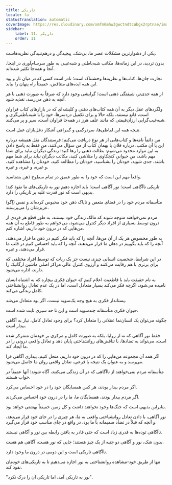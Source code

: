 ```yaml
---
title: تاریکی
locale: fa
statusTranslation: automatic
coverImage: https://res.cloudinary.com/xmfm6mhw3gwctndtcubgx2rptnae/image/upload/v1741354419/small_cover_la_gran_rebelion_28716e29d2.webp
sidebar:
    label: 11. تاریکی
    order: 11
---
```

یکی از دشوارترین مشکلات عصر ما، بی‌شک، پیچیدگی و درهم‌تنیدگی نظریه‌هاست.

بدون تردید، در این زمانه‌ها، مکاتب شبه‌باطنی و شبه‌غیبی به طور سرسام‌آوری در اینجا، آنجا و همه‌جا تکثیر شده‌اند.

تجارت جان‌ها، کتاب‌ها و نظریه‌ها وحشتناک است؛ نادر است کسی که در میان تار و پود این همه ایده‌های متناقض، حقیقتاً راه پنهان را بیابد.

از همه جدی‌تر، شیفتگی ذهنی است؛ گرایشی وجود دارد که صرفاً به صورت ذهنی با هر آنچه به ذهن می‌رسد، تغذیه شود.

ولگردهای عقل دیگر به آن همه کتاب‌های ذهنی و کلیشه‌ای که در بازارهای کتاب فراوان است، قانع نیستند، بلکه حالا و برای تکمیل دردسرها، خود را با شبه‌باطنی‌گری و شبه‌غیب‌گرایی ارزان‌قیمتی که مانند علف هرز در همه‌جا فراوان است، سیر و پر می‌کنند.

نتیجه همه این لفاظی‌ها، سردرگمی و گمراهی آشکار دغل‌بازان عقل است.

من دائماً نامه‌ها و کتاب‌هایی از هر نوع دریافت می‌کنم؛ فرستندگان مثل همیشه درباره این یا آن مکتب، درباره فلان یا بهمان کتاب از من سؤال می‌کنند، من فقط به پاسخ دادن به این موارد محدود می‌شوم: بطالت ذهنی را رها کنید؛ زندگی دیگران نباید برای شما مهم باشد، منِ حیوانیِ کنجکاوی را متلاشی کنید، مکاتب دیگران نباید برای شما مهم باشند، جدی شوید، خودتان را بشناسید، خودتان را مطالعه کنید، خودتان را مشاهده کنید، و غیره، و غیره، و غیره.

واقعاً مهم این است که خود را به طور عمیق در تمام سطوح ذهن بشناسید.

تاریکی ناآگاهی است؛ نور آگاهی است؛ باید اجازه دهیم نور به تاریکی‌های ما نفوذ کند؛ بدیهی است که نور قدرت غلبه بر تاریکی را دارد.

متأسفانه مردم خود را در فضای متعفن و ناپاک ذهن خود محبوس کرده‌اند و نفس (اِگو) عزیزشان را می‌پرستند.

مردم نمی‌خواهند متوجه شوند که مالک زندگی خود نیستند، به طور قطع هر فردی از درون توسط بسیاری از افراد دیگر کنترل می‌شود، می‌خواهم به طور قاطع به آن همه من‌هایی که در درون خود داریم، اشاره کنم.

به طور محسوس هر یک از آن من‌ها، آنچه را که باید فکر کنیم در ذهن ما قرار می‌دهند، آنچه را که باید بگوییم در دهان ما قرار می‌دهند، آنچه را که باید احساس کنیم در قلب ما قرار می‌دهند، و غیره.

در این شرایط، شخصیت انسانی چیزی نیست جز یک ربات که توسط افراد مختلفی که برای برتری با هم رقابت می‌کنند و آرزوی کنترل عالی مراکز اصلی ماشین ارگانیک را دارند، اداره می‌شود.

به نام حقیقت باید با قاطعیت اعلام کنیم که حیوان فکری بیچاره که به اشتباه انسان نامیده می‌شود، اگرچه فکر می‌کند بسیار متعادل است، اما در یک عدم تعادل روانشناختی کامل زندگی می‌کند.

پستاندار فکری به هیچ وجه یک‌سویه نیست، اگر بود متعادل می‌شد.

حیوان فکری متأسفانه چندسویه است و این تا حد سیری ثابت شده است.

چگونه می‌توان یک انسان‌نما عقلانی را متعادل کرد؟ برای وجود تعادل کامل، نیاز به آگاهی بیدار است.

فقط نور آگاهی که نه از زوایا، بلکه به صورت کامل و مرکزی بر خودمان متمرکز شده است، می‌تواند به تضادها، با تناقض‌های روانشناختی پایان دهد و تعادل واقعی درونی را در ما ایجاد کند.

اگر همه آن مجموعه من‌هایی را که در درون خود داریم، منحل کنیم، بیداری آگاهی فرا می‌رسد و به عنوان یک نتیجه یا فرعی، تعادل واقعی روان ما حاصل می‌شود.

متأسفانه مردم نمی‌خواهند از ناآگاهی که در آن زندگی می‌کنند، آگاه شوند؛ آنها عمیقاً در خواب هستند.

اگر مردم بیدار بودند، هر کس همسایگان خود را در خود احساس می‌کرد.

اگر مردم بیدار بودند، همسایگان ما، ما را در درون خود احساس می‌کردند.

بنابراین بدیهی است که جنگ‌ها وجود نخواهند داشت و کل زمین حقیقتاً بهشتی خواهد بود.

نور آگاهی، با دادن تعادل روانشناختی واقعی به ما، هر چیزی را در جای خود قرار می‌دهد، و آنچه که قبلاً در تضاد صمیمانه با ما بود، در واقع در جای مناسب خود قرار می‌گیرد.

ناآگاهی توده‌ها به قدری زیاد است که حتی قادر به یافتن رابطه بین نور و آگاهی نیستند.

بدون شک، نور و آگاهی دو جنبه از یک چیز هستند؛ جایی که نور هست، آگاهی هم هست.

ناآگاهی تاریکی است و این دومی در درون ما وجود دارد.

تنها از طریق خود-مشاهده روانشناختی به نور اجازه می‌دهیم تا به تاریکی‌های خودمان نفوذ کند.

"نور به تاریکی آمد، اما تاریکی آن را درک نکرد".

